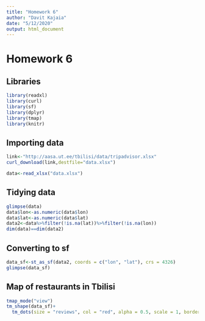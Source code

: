 ---
title: "Homework 6"
author: "Davit Kajaia"
date: "5/12/2020"
output: html_document
---

# Homework 6

## Libraries

```{r message=FALSE}
library(readxl)
library(curl)
library(sf)
library(dplyr)
library(tmap)
library(knitr)
```

## Importing data

```{r eval=FALSE}
link<-"http://aasa.ut.ee/tbilisi/data/tripadvisor.xlsx"
curl_download(link,destfile="data.xlsx")
```
```{r}
data<-read_xlsx("data.xlsx")
```

## Tidying data

```{r}
glimpse(data)
data$lon<-as.numeric(data$lon)
data$lat<-as.numeric(data$lat)
data2<-data%>%filter(!is.na(lat))%>%filter(!is.na(lon))
dim(data)==dim(data2)
```

## Converting to sf

```{r}
data_sf<-st_as_sf(data2, coords = c("lon", "lat"), crs = 4326)
glimpse(data_sf)
```

## Map of restaurants in Tbilisi

```{r}
tmap_mode("view")
tm_shape(data_sf)+ 
  tm_dots(size = "reviews", col = "red", alpha = 0.5, scale = 1, border.col="black", sizes.legend=c(0.5,2))
```
